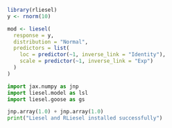 ```r
library(rliesel)
y <- rnorm(10)

mod <- liesel(
  response = y,
  distribution = "Normal",
  predictors = list(
    loc = predictor(~1, inverse_link = "Identity"),
    scale = predictor(~1, inverse_link = "Exp")
  )
)
```

```python
import jax.numpy as jnp
import liesel.model as lsl
import liesel.goose as gs

jnp.array(1.0) + jnp.array(1.0)
print("Liesel and RLiesel installed successfully")
```
